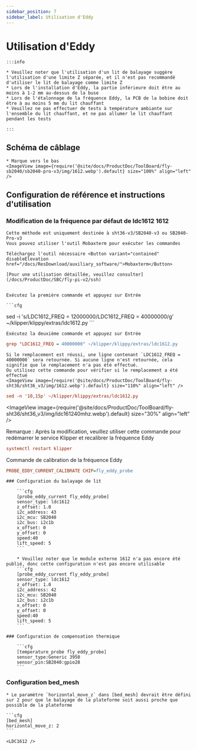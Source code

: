 ```yaml
---
sidebar_position: 7
sidebar_label: Utilisation d'Eddy
---
```



# Utilisation d'Eddy

    :::info

    * Veuillez noter que l'utilisation d'un lit de balayage suggère l'utilisation d'une limite Z séparée, et il n'est pas recommandé d'utiliser le lit de balayage comme limite Z
    * Lors de l'installation d'Eddy, la partie inférieure doit être au moins à 1-2 mm au-dessus de la buse
    * Lors de l'étalonnage de la fréquence Eddy, la PCB de la bobine doit être à au moins 5 mm du lit chauffant
    * Veuillez ne pas effectuer de tests à température ambiante sur l'ensemble du lit chauffant, et ne pas allumer le lit chauffant pendant les tests

    :::

## Schéma de câblage

    * Marque vers le bas
    <ImageView image={require('@site/docs/ProductDoc/ToolBoard/fly-sb2040/sb2040-pro-v3/img/1612.webp').default} size="100%" align="left" />


## Configuration de référence et instructions d'utilisation

### Modification de la fréquence par défaut de ldc1612 1612
    Cette méthode est uniquement destinée à sht36-v3/SB2040-v3 ou SB2040-Pro-v3
    Vous pouvez utiliser l'outil Mobaxterm pour exécuter les commandes

    Téléchargez l'outil nécessaire <Button variant="contained" disableElevation href="/docs/ResDownload/auxiliary_software/">Mobaxterm</Button>
    
    [Pour une utilisation détaillée, veuillez consulter](/docs/ProductDoc/SBC/fly-pi-v2/ssh)


    Exécutez la première commande et appuyez sur Entrée

    ```cfg
sed -i 's/LDC1612_FREQ = 12000000/LDC1612_FREQ = 40000000/g' ~/klipper/klippy/extras/ldc1612.py
    ```

    Exécutez la deuxième commande et appuyez sur Entrée
  ```cfg
grep "LDC1612_FREQ = 40000000" ~/klipper/klippy/extras/ldc1612.py
  ```
    Si le remplacement est réussi, une ligne contenant `LDC1612_FREQ = 40000000` sera retournée. Si aucune ligne n'est retournée, cela signifie que le remplacement n'a pas été effectué.
    Ou utilisez cette commande pour vérifier si le remplacement a été effectué
    <ImageView image={require('@site/docs/ProductDoc/ToolBoard/fly-sht36/sht36_v3/img/1612.webp').default} size="110%" align="left" />
```cfg
sed -n '10,15p' ~/klipper/klippy/extras/ldc1612.py
```
   <ImageView image={require('@site/docs/ProductDoc/ToolBoard/fly-sht36/sht36_v3/img/ldc161240mhz.webp').default} size="30%" align="left" />

   Remarque : Après la modification, veuillez utiliser cette commande pour redémarrer le service Klipper et recalibrer la fréquence Eddy
   ```cfg
   systemctl restart klipper
   ```
   Commande de calibration de la fréquence Eddy
   ```cfg
   PROBE_EDDY_CURRENT_CALIBRATE CHIP=fly_eddy_probe
   ```

    ### Configuration du balayage de lit

        ```cfg
        [probe_eddy_current fly_eddy_probe]
        sensor_type: ldc1612
        z_offset: 1.0
        i2c_address: 43
        i2c_mcu: SB2040
        i2c_bus: i2c1b
        x_offset: 0
        y_offset: 0
        speed:40
        lift_speed: 5
        ```

        * Veuillez noter que le module externe 1612 n'a pas encore été publié, donc cette configuration n'est pas encore utilisable
        ```cfg
        [probe_eddy_current fly_eddy_probe]
        sensor_type: ldc1612
        z_offset: 1.0
        i2c_address: 42
        i2c_mcu: SB2040
        i2c_bus: i2c1b
        x_offset: 0
        y_offset: 0
        speed:40
        lift_speed: 5
        ```

    ### Configuration de compensation thermique

        ```cfg
        [temperature_probe fly_eddy_probe]
        sensor_type:Generic 3950
        sensor_pin:SB2040:gpio28
        ```

### Configuration bed_mesh

    * Le paramètre `horizontal_move_z` dans [bed_mesh] devrait être défini sur 2 pour que le balayage de la plateforme soit aussi proche que possible de la plateforme

    ```cfg
    [bed_mesh]
    horizontal_move_z: 2
    ```

    <LDC1612 />